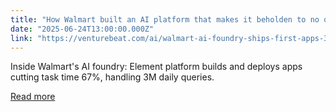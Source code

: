 ```yaml
---
title: "How Walmart built an AI platform that makes it beholden to no one (and that 1.5M associates actually want to use)"
date: "2025-06-24T13:00:00.000Z"
link: "https://venturebeat.com/ai/walmart-ai-foundry-ships-first-apps-3m-daily-queries-67-faster-planning/"
---
```


Inside Walmart's AI foundry: Element platform builds and deploys apps cutting task time 67%, handling 3M daily queries.

[Read more](https://venturebeat.com/ai/walmart-ai-foundry-ships-first-apps-3m-daily-queries-67-faster-planning/)
